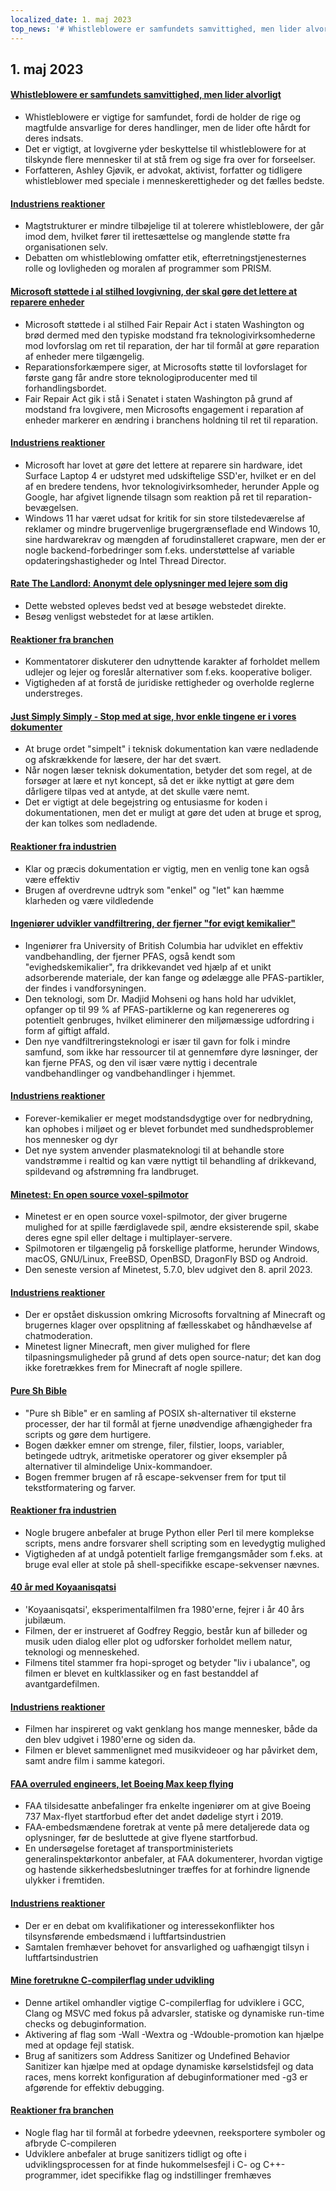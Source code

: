 ```yaml
---
localized_date: 1. maj 2023
top_news: '# Whistleblowere er samfundets samvittighed, men lider alvorligt'
---
```




<CallToAction />

<Steps>

## 1. maj 2023

#### [Whistleblowere er samfundets samvittighed, men lider alvorligt](https://covertactionmagazine.com/2023/04/25/whistleblowers-are-the-conscience-of-society-yet-suffer-gravely-for-trying-to-hold-the-rich-and-powerful-accountable-for-their-sins/)

- Whistleblowere er vigtige for samfundet, fordi de holder de rige og magtfulde ansvarlige for deres handlinger, men de lider ofte hårdt for deres indsats.
- Det er vigtigt, at lovgiverne yder beskyttelse til whistleblowere for at tilskynde flere mennesker til at stå frem og sige fra over for forseelser.
- Forfatteren, Ashley Gjøvik, er advokat, aktivist, forfatter og tidligere whistleblower med speciale i menneskerettigheder og det fælles bedste.

#### [Industriens reaktioner](http://news.ycombinator.com/item?id=35762780)

- Magtstrukturer er mindre tilbøjelige til at tolerere whistleblowere, der går imod dem, hvilket fører til irettesættelse og manglende støtte fra organisationen selv.
- Debatten om whistleblowing omfatter etik, efterretningstjenesternes rolle og lovligheden og moralen af programmer som PRISM.

#### [Microsoft støttede i al stilhed lovgivning, der skal gøre det lettere at reparere enheder](https://grist.org/technology/microsoft-right-to-repair-quietly-supported-legislation-to-make-it-easier-to-fix-devices-heres-why-thats-a-big-deal/)

- Microsoft støttede i al stilhed Fair Repair Act i staten Washington og brød dermed med den typiske modstand fra teknologivirksomhederne mod lovforslag om ret til reparation, der har til formål at gøre reparation af enheder mere tilgængelig.
- Reparationsforkæmpere siger, at Microsofts støtte til lovforslaget for første gang får andre store teknologiproducenter med til forhandlingsbordet.
- Fair Repair Act gik i stå i Senatet i staten Washington på grund af modstand fra lovgivere, men Microsofts engagement i reparation af enheder markerer en ændring i branchens holdning til ret til reparation.

#### [Industriens reaktioner](http://news.ycombinator.com/item?id=35758842)

- Microsoft har lovet at gøre det lettere at reparere sin hardware, idet Surface Laptop 4 er udstyret med udskiftelige SSD'er, hvilket er en del af en bredere tendens, hvor teknologivirksomheder, herunder Apple og Google, har afgivet lignende tilsagn som reaktion på ret til reparation-bevægelsen.
- Windows 11 har været udsat for kritik for sin store tilstedeværelse af reklamer og mindre brugervenlige brugergrænseflade end Windows 10, sine hardwarekrav og mængden af forudinstalleret crapware, men der er nogle backend-forbedringer som f.eks. understøttelse af variable opdateringshastigheder og Intel Thread Director.

#### [Rate The Landlord: Anonymt dele oplysninger med lejere som dig](https://ratethelandlord.org)

- Dette websted opleves bedst ved at besøge webstedet direkte.
- Besøg venligst webstedet for at læse artiklen.

#### [Reaktioner fra branchen](http://news.ycombinator.com/item?id=35759016)

- Kommentatorer diskuterer den udnyttende karakter af forholdet mellem udlejer og lejer og foreslår alternativer som f.eks. kooperative boliger.
- Vigtigheden af at forstå de juridiske rettigheder og overholde reglerne understreges.

#### [Just Simply Simply - Stop med at sige, hvor enkle tingene er i vores dokumenter](https://justsimply.dev/)

- At bruge ordet "simpelt" i teknisk dokumentation kan være nedladende og afskrækkende for læsere, der har det svært.
- Når nogen læser teknisk dokumentation, betyder det som regel, at de forsøger at lære et nyt koncept, så det er ikke nyttigt at gøre dem dårligere tilpas ved at antyde, at det skulle være nemt.
- Det er vigtigt at dele begejstring og entusiasme for koden i dokumentationen, men det er muligt at gøre det uden at bruge et sprog, der kan tolkes som nedladende.

#### [Reaktioner fra industrien](http://news.ycombinator.com/item?id=35759449)

- Klar og præcis dokumentation er vigtig, men en venlig tone kan også være effektiv
- Brugen af overdrevne udtryk som "enkel" og "let" kan hæmme klarheden og være vildledende

#### [Ingeniører udvikler vandfiltrering, der fjerner "for evigt kemikalier"](https://news.ubc.ca/2023/03/22/new-ubc-water-treatment-zaps-forever-chemicals-for-good/)

- Ingeniører fra University of British Columbia har udviklet en effektiv vandbehandling, der fjerner PFAS, også kendt som "evighedskemikalier", fra drikkevandet ved hjælp af et unikt adsorberende materiale, der kan fange og ødelægge alle PFAS-partikler, der findes i vandforsyningen.
- Den teknologi, som Dr. Madjid Mohseni og hans hold har udviklet, opfanger op til 99 % af PFAS-partiklerne og kan regenereres og potentielt genbruges, hvilket eliminerer den miljømæssige udfordring i form af giftigt affald.
- Den nye vandfiltreringsteknologi er især til gavn for folk i mindre samfund, som ikke har ressourcer til at gennemføre dyre løsninger, der kan fjerne PFAS, og den vil især være nyttig i decentrale vandbehandlinger og vandbehandlinger i hjemmet.

#### [Industriens reaktioner](http://news.ycombinator.com/item?id=35764476)

- Forever-kemikalier er meget modstandsdygtige over for nedbrydning, kan ophobes i miljøet og er blevet forbundet med sundhedsproblemer hos mennesker og dyr
- Det nye system anvender plasmateknologi til at behandle store vandstrømme i realtid og kan være nyttigt til behandling af drikkevand, spildevand og afstrømning fra landbruget.

#### [Minetest: En open source voxel-spilmotor](https://www.minetest.net/)

- Minetest er en open source voxel-spilmotor, der giver brugerne mulighed for at spille færdiglavede spil, ændre eksisterende spil, skabe deres egne spil eller deltage i multiplayer-servere.
- Spilmotoren er tilgængelig på forskellige platforme, herunder Windows, macOS, GNU/Linux, FreeBSD, OpenBSD, DragonFly BSD og Android.
- Den seneste version af Minetest, 5.7.0, blev udgivet den 8. april 2023.

#### [Industriens reaktioner](http://news.ycombinator.com/item?id=35766570)

- Der er opstået diskussion omkring Microsofts forvaltning af Minecraft og brugernes klager over opsplitning af fællesskabet og håndhævelse af chatmoderation.
- Minetest ligner Minecraft, men giver mulighed for flere tilpasningsmuligheder på grund af dets open source-natur; det kan dog ikke foretrækkes frem for Minecraft af nogle spillere.

#### [Pure Sh Bible](https://github.com/dylanaraps/pure-sh-bible)

- "Pure sh Bible" er en samling af POSIX sh-alternativer til eksterne processer, der har til formål at fjerne unødvendige afhængigheder fra scripts og gøre dem hurtigere.
- Bogen dækker emner om strenge, filer, filstier, loops, variabler, betingede udtryk, aritmetiske operatorer og giver eksempler på alternativer til almindelige Unix-kommandoer.
- Bogen fremmer brugen af rå escape-sekvenser frem for tput til tekstformatering og farver.

#### [Reaktioner fra industrien](http://news.ycombinator.com/item?id=35765707)

- Nogle brugere anbefaler at bruge Python eller Perl til mere komplekse scripts, mens andre forsvarer shell scripting som en levedygtig mulighed
- Vigtigheden af at undgå potentielt farlige fremgangsmåder som f.eks. at bruge eval eller at stole på shell-specifikke escape-sekvenser nævnes.

#### [40 år med Koyaanisqatsi](https://www.thecurb.com.au/40-years-of-koyaanisqatsi/)

- 'Koyaanisqatsi', eksperimentalfilmen fra 1980'erne, fejrer i år 40 års jubilæum.
- Filmen, der er instrueret af Godfrey Reggio, består kun af billeder og musik uden dialog eller plot og udforsker forholdet mellem natur, teknologi og menneskehed.
- Filmens titel stammer fra hopi-sproget og betyder "liv i ubalance", og filmen er blevet en kultklassiker og en fast bestanddel af avantgardefilmen.

#### [Industriens reaktioner](http://news.ycombinator.com/item?id=35764584)

- Filmen har inspireret og vakt genklang hos mange mennesker, både da den blev udgivet i 1980'erne og siden da.
- Filmen er blevet sammenlignet med musikvideoer og har påvirket dem, samt andre film i samme kategori.

#### [FAA overruled engineers, let Boeing Max keep flying](https://apnews.com/article/boeing-max-crashes-faa-ea8fac0ad2758b08c58d2d64756fbf37)

- FAA tilsidesatte anbefalinger fra enkelte ingeniører om at give Boeing 737 Max-flyet startforbud efter det andet dødelige styrt i 2019.
- FAA-embedsmændene foretrak at vente på mere detaljerede data og oplysninger, før de besluttede at give flyene startforbud.
- En undersøgelse foretaget af transportministeriets generalinspektørkontor anbefaler, at FAA dokumenterer, hvordan vigtige og hastende sikkerhedsbeslutninger træffes for at forhindre lignende ulykker i fremtiden.

#### [Industriens reaktioner](http://news.ycombinator.com/item?id=35761706)

- Der er en debat om kvalifikationer og interessekonflikter hos tilsynsførende embedsmænd i luftfartsindustrien
- Samtalen fremhæver behovet for ansvarlighed og uafhængigt tilsyn i luftfartsindustrien

#### [Mine foretrukne C-compilerflag under udvikling](https://nullprogram.com/blog/2023/04/29/)

- Denne artikel omhandler vigtige C-compilerflag for udviklere i GCC, Clang og MSVC med fokus på advarsler, statiske og dynamiske run-time checks og debuginformation.
- Aktivering af flag som -Wall -Wextra og -Wdouble-promotion kan hjælpe med at opdage fejl statisk.
- Brug af sanitizers som Address Sanitizer og Undefined Behavior Sanitizer kan hjælpe med at opdage dynamiske kørselstidsfejl og data races, mens korrekt konfiguration af debuginformationer med -g3 er afgørende for effektiv debugging.

#### [Reaktioner fra branchen](http://news.ycombinator.com/item?id=35758898)

- Nogle flag har til formål at forbedre ydeevnen, reeksportere symboler og afbryde C-compileren
- Udviklere anbefaler at bruge sanitizers tidligt og ofte i udviklingsprocessen for at finde hukommelsesfejl i C- og C++-programmer, idet specifikke flag og indstillinger fremhæves

</Steps>
